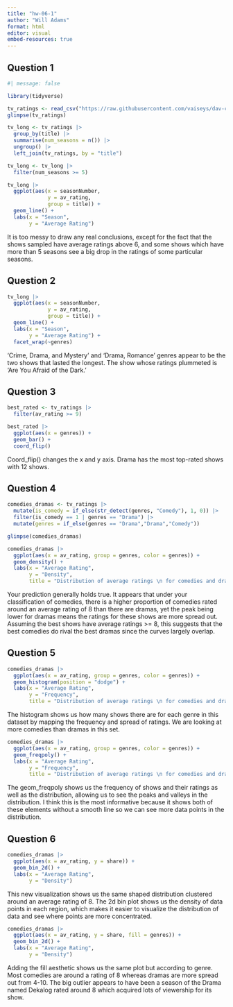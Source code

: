 ```yaml
---
title: "hw-06-1"
author: "Will Adams"
format: html
editor: visual
embed-resources: true
---
```


## Question 1

```r
#| message: false

library(tidyverse)

tv_ratings <- read_csv("https://raw.githubusercontent.com/vaiseys/dav-course/main/Data/tv_ratings.csv")
glimpse(tv_ratings)
```

```r
tv_long <- tv_ratings |>
  group_by(title) |> 
  summarise(num_seasons = n()) |> 
  ungroup() |> 
  left_join(tv_ratings, by = "title") 

tv_long <- tv_long |> 
  filter(num_seasons >= 5)

tv_long |>
  ggplot(aes(x = seasonNumber, 
             y = av_rating,
             group = title)) +
  geom_line() +
  labs(x = "Season",
       y = "Average Rating")
```

It is too messy to draw any real conclusions, except for the fact that the shows sampled have average ratings above 6, and some shows which have more than 5 seasons see a big drop in the ratings of some particular seasons.

## Question 2

```r
tv_long |>
  ggplot(aes(x = seasonNumber, 
             y = av_rating,
             group = title)) +
  geom_line() +
  labs(x = "Season",
       y = "Average Rating") +
  facet_wrap(~genres)
```

'Crime, Drama, and Mystery' and 'Drama, Romance' genres appear to be the two shows that lasted the longest. The show whose ratings plummeted is 'Are You Afraid of the Dark.'

## Question 3

```r
best_rated <- tv_ratings |>
  filter(av_rating >= 9)

best_rated |>
  ggplot(aes(x = genres)) +
  geom_bar() +
  coord_flip()
```

Coord_flip() changes the x and y axis. Drama has the most top-rated shows with 12 shows.

## Question 4

```r
comedies_dramas <- tv_ratings |>
  mutate(is_comedy = if_else(str_detect(genres, "Comedy"), 1, 0)) |>
  filter(is_comedy == 1 | genres == "Drama") |>
  mutate(genres = if_else(genres == "Drama","Drama","Comedy"))

glimpse(comedies_dramas)
```

```r
comedies_dramas |>
  ggplot(aes(x = av_rating, group = genres, color = genres)) +
  geom_density() +
  labs(x = "Average Rating",
       y = "Density",
       title = "Distribution of average ratings \n for comedies and dramas")
```

Your prediction generally holds true. It appears that under your classification of comedies, there is a higher proportion of comedies rated around an average rating of 8 than there are dramas, yet the peak being lower for dramas means the ratings for these shows are more spread out. Assuming the best shows have average ratings \>= 8, this suggests that the best comedies do rival the best dramas since the curves largely overlap.

## Question 5

```r
comedies_dramas |>
  ggplot(aes(x = av_rating, group = genres, color = genres)) +
  geom_histogram(position = "dodge") +
  labs(x = "Average Rating",
       y = "Frequency",
       title = "Distribution of average ratings \n for comedies and dramas")
```

The histogram shows us how many shows there are for each genre in this dataset by mapping the frequency and spread of ratings. We are looking at more comedies than dramas in this set.

```r
comedies_dramas |>
  ggplot(aes(x = av_rating, group = genres, color = genres)) +
  geom_freqpoly() +
  labs(x = "Average Rating",
       y = "Frequency",
       title = "Distribution of average ratings \n for comedies and dramas")
```

The geom_freqpoly shows us the frequency of shows and their ratings as well as the distribution, allowing us to see the peaks and valleys in the distribution. I think this is the most informative because it shows both of these elements without a smooth line so we can see more data points in the distribution.

## Question 6

```r
comedies_dramas |>
  ggplot(aes(x = av_rating, y = share)) +
  geom_bin_2d() +
  labs(x = "Average Rating",
       y = "Density")
```

This new visualization shows us the same shaped distribution clustered around an average rating of 8. The 2d bin plot shows us the density of data points in each region, which makes it easier to visualize the distribution of data and see where points are more concentrated.

```r
comedies_dramas |>
  ggplot(aes(x = av_rating, y = share, fill = genres)) +
  geom_bin_2d() +
  labs(x = "Average Rating",
       y = "Density")
```

Adding the fill aesthetic shows us the same plot but according to genre. Most comedies are around a rating of 8 whereas dramas are more spread out from 4-10. The big outlier appears to have been a season of the Drama named Dekalog rated around 8 which acquired lots of viewership for its show.
